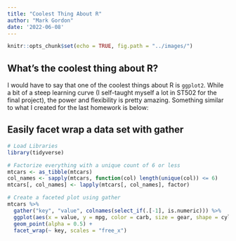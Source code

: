 ```yaml
---
title: "Coolest Thing About R"
author: "Mark Gordon"
date: '2022-06-08'
---
```


```r
knitr::opts_chunk$set(echo = TRUE, fig.path = "../images/")
```

## What's the coolest thing about R?

I would have to say that one of the coolest things about R is `ggplot2`.  While a bit of a steep learning curve (I self-taught myself a lot in ST502 for the final project), the power and flexibility is pretty amazing.  Something similar to what I created for the last homework is below:

## Easily facet wrap a data set with gather

```r
# Load Libraries
library(tidyverse)

# Factorize everything with a unique count of 6 or less
mtcars <- as_tibble(mtcars)
col_names <- sapply(mtcars, function(col) length(unique(col)) <= 6)
mtcars[, col_names] <- lapply(mtcars[, col_names], factor)

# Create a faceted plot using gather
mtcars %>%
  gather("key", "value", colnames(select_if(.[-1], is.numeric))) %>%
  ggplot(aes(x = value, y = mpg, color = carb, size = gear, shape = cyl)) +
  geom_point(alpha = 0.5) +
  facet_wrap(~ key, scales = "free_x")
```

<!-- rmarkdown::render("_Rmd/2022-06-30-coolest-thing-about-r.Rmd", output_format = "github_document", output_dir = "_posts", output_options = list(html_preview = "false")) -->